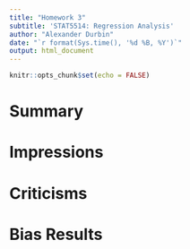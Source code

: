 ```yaml
---
title: "Homework 3"
subtitle: 'STAT5514: Regression Analysis'
author: "Alexander Durbin"
date: "`r format(Sys.time(), '%d %B, %Y')`"
output: html_document
---
```


```r
knitr::opts_chunk$set(echo = FALSE)
```

# Summary

# Impressions

# Criticisms

# Bias Results